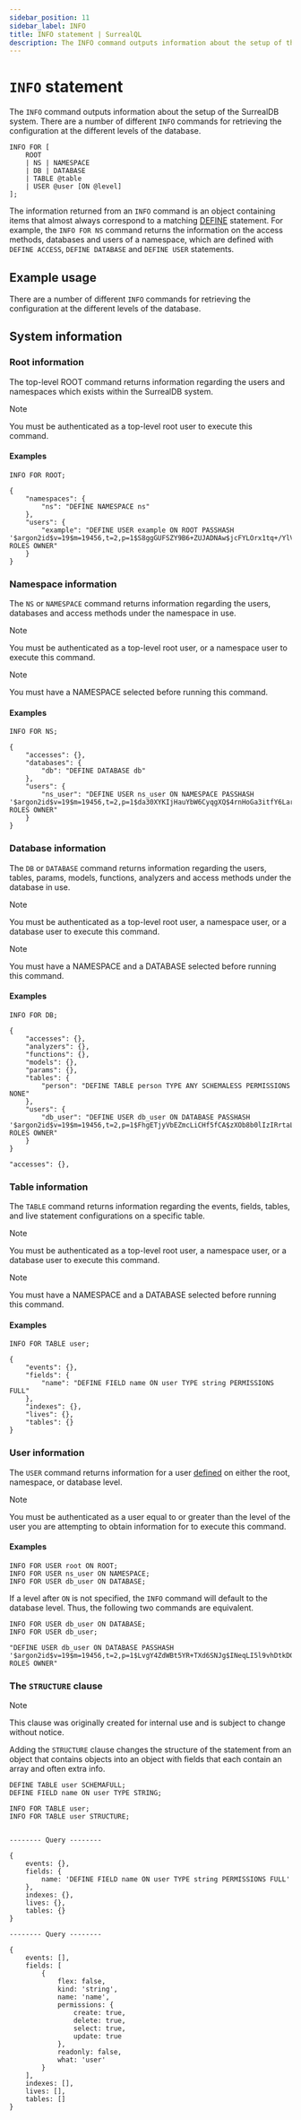 ```yaml
---
sidebar_position: 11
sidebar_label: INFO
title: INFO statement | SurrealQL
description: The INFO command outputs information about the setup of the SurrealDB system.
---
```


# `INFO` statement

The `INFO` command outputs information about the setup of the SurrealDB system. There are a number of different `INFO` commands for retrieving the configuration at the different levels of the database.

```syntax title="SurrealQL Syntax"
INFO FOR [
	ROOT
	| NS | NAMESPACE
	| DB | DATABASE
	| TABLE @table
	| USER @user [ON @level]
];
```

The information returned from an `INFO` command is an object containing items that almost always correspond to a matching [DEFINE](/docs/surrealql/statements/define) statement. For example, the `INFO FOR NS` command returns the information on the access methods, databases and users of a namespace, which are defined with `DEFINE ACCESS`, `DEFINE DATABASE` and `DEFINE USER` statements.

## Example usage

There are a number of different `INFO` commands for retrieving the configuration at the different levels of the database.

## System  information

### Root information
The top-level ROOT command returns information regarding the users and namespaces which exists within the SurrealDB system.

> [!NOTE]
> You must be authenticated as a top-level root user to execute this command.

#### Examples

```surql
INFO FOR ROOT;
```

```surql title="Sample output"
{
    "namespaces": {
        "ns": "DEFINE NAMESPACE ns"
    },
    "users": {
        "example": "DEFINE USER example ON ROOT PASSHASH '$argon2id$v=19$m=19456,t=2,p=1$S8ggGUFSZY9B6+ZUJADNAw$jcFYLOrx1tq+/YlVk63QNZcP+VbsGD8lpFPvM59aZF4' ROLES OWNER"
    }
}
```

### Namespace information

The `NS` or `NAMESPACE` command returns information regarding the users, databases and access methods under the namespace in use.

> [!NOTE]
> You must be authenticated as a top-level root user, or a namespace user to execute this command.

> [!NOTE]
> You must have a NAMESPACE selected before running this command.

#### Examples

```surql
INFO FOR NS;
```

```surql title="Sample output"
{
    "accesses": {},
    "databases": {
        "db": "DEFINE DATABASE db"
    },
    "users": {
        "ns_user": "DEFINE USER ns_user ON NAMESPACE PASSHASH '$argon2id$v=19$m=19456,t=2,p=1$da30XYKIjHauYbW6CyqgXQ$4rnHoGa3itfY6LarGE/KwoZE+N+AXrydklDXUFUZXGQ' ROLES OWNER"
    }
}
```

### Database information

The `DB` or `DATABASE` command returns information regarding the users, tables, params, models, functions, analyzers and access methods under the database in use.

> [!NOTE]
> You must be authenticated as a top-level root user, a namespace user, or a database user to execute this command.

> [!NOTE]
> You must have a NAMESPACE and a DATABASE selected before running this command.

#### Examples

```surql
INFO FOR DB;
```

```surql title="Sample output"
{
    "accesses": {},
    "analyzers": {},
    "functions": {},
    "models": {},
    "params": {},
    "tables": {
        "person": "DEFINE TABLE person TYPE ANY SCHEMALESS PERMISSIONS NONE"
    },
    "users": {
        "db_user": "DEFINE USER db_user ON DATABASE PASSHASH '$argon2id$v=19$m=19456,t=2,p=1$FhgETjyVbEZmcLiCHf5fCA$zXOb8b0lIzIRrtaLPpWXHlWylC4VFBsfr4SWPF3WBKE' ROLES OWNER"
    }
}
```
    "accesses": {},

### Table information

The `TABLE` command returns information regarding the events, fields, tables, and live statement configurations on a specific table.

> [!NOTE]
> You must be authenticated as a top-level root user, a namespace user, or a database user to execute this command.

> [!NOTE]
> You must have a NAMESPACE and a DATABASE selected before running this command.

#### Examples

```surql
INFO FOR TABLE user;
```

```surql title="Sample output"
{
    "events": {},
    "fields": {
        "name": "DEFINE FIELD name ON user TYPE string PERMISSIONS FULL"
    },
    "indexes": {},
    "lives": {},
    "tables": {}
}
```

### User information

The `USER` command returns information for a user [defined](/docs/surrealql/statements/define/user) on either the root, namespace, or database level.

> [!NOTE]
> You must be authenticated as a user equal to or greater than the level of the user you are attempting to obtain information for to execute this command.

#### Examples

```surql
INFO FOR USER root ON ROOT;
INFO FOR USER ns_user ON NAMESPACE;
INFO FOR USER db_user ON DATABASE;
```

If a level after `ON` is not specified, the `INFO` command will default to the database level. Thus, the following two commands are equivalent.

```surql
INFO FOR USER db_user ON DATABASE;
INFO FOR USER db_user;
```

```surql title="Sample output"
"DEFINE USER db_user ON DATABASE PASSHASH '$argon2id$v=19$m=19456,t=2,p=1$LvgY4ZdWBt5YR+TXd6SNJg$INeqLI5l9vhDtkDGOR2otZMsJHQcT60HtBGgT6F5I9s' ROLES OWNER"
```

### The `STRUCTURE` clause

> [!NOTE]
> This clause was originally created for internal use and is subject to change without notice.

Adding the `STRUCTURE` clause changes the structure of the statement from an object that contains objects into an object with fields that each contain an array and often extra info.

```surql
DEFINE TABLE user SCHEMAFULL;
DEFINE FIELD name ON user TYPE STRING;

INFO FOR TABLE user;
INFO FOR TABLE user STRUCTURE;
```

```surql title="Output"

-------- Query --------

{
	events: {},
	fields: {
		name: 'DEFINE FIELD name ON user TYPE string PERMISSIONS FULL'
	},
	indexes: {},
	lives: {},
	tables: {}
}

-------- Query --------

{
	events: [],
	fields: [
		{
			flex: false,
			kind: 'string',
			name: 'name',
			permissions: {
				create: true,
				delete: true,
				select: true,
				update: true
			},
			readonly: false,
			what: 'user'
		}
	],
	indexes: [],
	lives: [],
	tables: []
}
```
